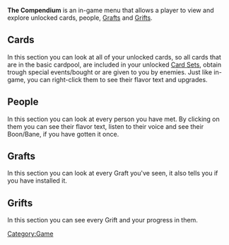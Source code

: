 {{stub}}

'''The Compendium''' is an in-game menu that allows a player to view and explore unlocked cards, people, [[Grafts]] and [[Grifts]].

== Cards ==
In this section you can look at all of your unlocked cards, so all cards that are in the basic cardpool, are included in your unlocked [[Card Sets]], obtain trough special events/bought or are given to you by enemies. Just like in-game, you can right-click them to see their flavor text and upgrades. 

== People ==
In this section you can look at every person you have met. By clicking on them you can see their flavor text, listen to their voice and see their Boon/Bane, if you have gotten it once.

== Grafts ==
In this section you can look at every Graft you've seen, it also tells you if you have installed it.

== Grifts ==
In this section you can see every Grift and your progress in them.
<br />
[[Category:Game]]